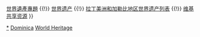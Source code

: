 {{Navbox
|name  = 多米尼克世界遺產
|title = {{DMA}}[[世界遗产]]
|state = autocollapse
|image = {{location map+ |Dominica |caption= |places=
<!-- 自然遺產 /-->
             {{location map~ |Dominica |label=814 |position= |link= |mark=Green 00ff00 pog.svg 
                |lat_deg=15 |lat_min=16 |lat_sec=0 |lat_dir=N
                |lon_deg=61 |lon_min=16 |lon_sec=60  |lon_dir=W
             }}
         }}

|basestyle  = background:#D1E5F2;
|titlestyle = background-color: #B5D8EF
|belowstyle = font-size:85%;

|group2 = 文化遺產
|list2  = 

|group1 = 自然遺產
|list1  = <div>
{{nowrap|{{colortext|814|c=limegreen}}：{{tsl|en|Morne Trois Pitons National Park|莫爾納特魯山國家公園}}}}
</div>

|group3 = 複合遺產
|list3  = 

|below = [[Portal:世界遗产|世界遺產主題首頁]] {{!}} [[WikiProject:世界遗产|世界遺產專題]] {{!}} [[世界遗产]] {{!}} [[拉丁美洲和加勒比地区世界遗产列表]] {{!}} [[:Commons:Category:World Heritage Sites in Dominica|维基共享资源]]
}}
<noinclude>
{{collapsible option}}
[[Category:多米尼克世界遺產|*]]
[[Category:拉丁美洲和加勒比地區世界遺產模板|Dominica]]
[[Category:多米尼克模板|World Heritage]]
</noinclude>